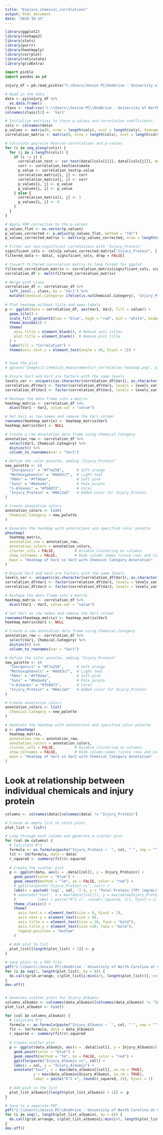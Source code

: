 ```yaml
---
title: "Explore_chemical_correlations"
output: html_document
date: "2024-10-15"
---
```

```r
library(ggplot2)
library(reshape2)
library(stats)
library(purrr)
library(heatmaply)
library(corrplot)
library(reticulate)
library(gridExtra)
```

```python
import pickle
import pandas as pd

injury_df = pd.read_pickle("C:/Users/Jessie PC/OneDrive - University of North Carolina at Chapel Hill/Symbolic_regression_github/NIH_Cloud_NOSI/3_Data_intermediates/2_Chemical_measurements/Chem_Injury_df")
```

```r
# Read in the data
data <- py$injury_df %>% 
  as.data.frame()
class <- read.csv('C:\\Users\\Jessie PC\\OneDrive - University of North Carolina at Chapel Hill\\Symbolic_regression_github\\NIH_Cloud_NOSI\\LK_Prelim_Model\\Chemical_categories.csv')
colnames(class)[2] <- 'Var1'

# Initialize matrices to store p-values and correlation coefficients
cols <- colnames(data)
p_values <- matrix(0, nrow = length(cols), ncol = length(cols), dimnames = list(cols, cols))
correlation_matrix <- matrix(0, nrow = length(cols), ncol = length(cols), dimnames = list(cols, cols))

# Calculate pairwise Pearson correlations and p-values
for (i in seq_along(cols)) {
  for (j in i:length(cols)) {
    if (i != j) {
      correlation_test <- cor.test(data[[cols[i]]], data[[cols[j]]], method = "pearson")
      corr <- correlation_test$estimate
      p_value <- correlation_test$p.value
      correlation_matrix[i, j] <- corr
      correlation_matrix[j, i] <- corr
      p_values[i, j] <- p_value
      p_values[j, i] <- p_value
    } else {
      correlation_matrix[i, j] <- 1
      p_values[i, j] <- 0
    }
  }
}

# Apply FDR correction to the p-values
p_values_flat <- as.vector(p_values)
p_values_corrected <- p.adjust(p_values_flat, method = "fdr")
p_values_corrected_matrix <- matrix(p_values_corrected, nrow = length(cols), ncol = length(cols), dimnames = list(cols, cols))

# Filter out non-significant correlations with 'Injury_Protein'
significant_cols <- cols[p_values_corrected_matrix["Injury_Protein", ] <= 0.05]
filtered_data <- data[, significant_cols, drop = FALSE]

# Convert filtered correlation matrix to long format for ggplot
filtered_correlation_matrix <- correlation_matrix[significant_cols, significant_cols]
correlation_df <- melt(filtered_correlation_matrix)

# Merge with class
correlation_df <- correlation_df %>%
  left_join(., class, by = 'Var1') %>%
  mutate(Chemical.Category= ifelse(is.na(Chemical.Category), 'Injury_Protein', Chemical.Category))
  
# Plot heatmap without title and axes labels
p <- ggplot(data = correlation_df, aes(Var1, Var2, fill = value)) +
  geom_tile() +
  scale_fill_gradient2(low = "blue", high = "red", mid = "white", midpoint = 0) +
  theme_minimal() +
  theme(
    axis.title = element_blank(), # Remove axis titles
    plot.title = element_blank()  # Remove plot title
  ) +
  labs(fill = "Correlation") +
  theme(axis.text.x = element_text(angle = 45, hjust = 1)) +
  

# Save the plot
# ggsave("Images/2_Chemical_measurements/r_correlation_heatmap.png", plot = heatmap_plot, width = 10, height = 8)

```

```r
# Ensure Var1 and Var2 are factors with the same levels
levels_var <- unique(c(as.character(correlation_df$Var1), as.character(correlation_df$Var2)))
correlation_df$Var1 <- factor(correlation_df$Var1, levels = levels_var)
correlation_df$Var2 <- factor(correlation_df$Var2, levels = levels_var)

# Reshape the data frame into a matrix
heatmap_matrix <- correlation_df %>%
  dcast(Var1 ~ Var2, value.var = "value")

# Set Var1 as row names and remove the Var1 column
rownames(heatmap_matrix) <- heatmap_matrix$Var1
heatmap_matrix$Var1 <- NULL

# Create a row annotation data frame using Chemical.Category
annotation_row <- correlation_df %>%
  select(Var1, Chemical.Category) %>%
  distinct() %>%
  column_to_rownames(var = "Var1")

# Define the color palette, adding "Injury_Protein"
new_palette <- c(
  "Inorganics" = "#f7a258",      # Soft orange
  "Methoxyphenols" = "#8dd3c7",  # Light teal
  "PAHs" = "#ff9dae",            # Soft pink
  "Ions" = "#bebada",            # Pale purple
  "n-Alkanes" = "#fb8072",       # Coral
  "Injury_Protein" = "#66c2a5"   # Added color for Injury_Protein
)

# Create annotation colors
annotation_colors <- list(
  Chemical.Category = new_palette
)

# Generate the heatmap with annotations and specified color palette
pheatmap(
  heatmap_matrix,
  annotation_row = annotation_row,
  annotation_colors = annotation_colors,
  cluster_cols = FALSE,         # Disable clustering on columns
  show_colnames = FALSE,        # Hide column names (since rows and columns are the same)
  main = "Heatmap of Var1 vs Var2 with Chemical Category Annotation"
)

# Ensure Var1 and Var2 are factors with the same levels
levels_var <- unique(c(as.character(correlation_df$Var1), as.character(correlation_df$Var2)))
correlation_df$Var1 <- factor(correlation_df$Var1, levels = levels_var)
correlation_df$Var2 <- factor(correlation_df$Var2, levels = levels_var)

# Reshape the data frame into a matrix
heatmap_matrix <- correlation_df %>%
  dcast(Var1 ~ Var2, value.var = "value")

# Set Var1 as row names and remove the Var1 column
rownames(heatmap_matrix) <- heatmap_matrix$Var1
heatmap_matrix$Var1 <- NULL

# Create a row annotation data frame using Chemical.Category
annotation_row <- correlation_df %>%
  select(Var1, Chemical.Category) %>%
  distinct() %>%
  column_to_rownames(var = "Var1")

# Define the color palette, adding "Injury_Protein"
new_palette <- c(
  "Inorganics" = "#f7a258",      # Soft orange
  "Methoxyphenols" = "#8dd3c7",  # Light teal
  "PAHs" = "#ff9dae",            # Soft pink
  "Ions" = "#bebada",            # Pale purple
  "n-Alkanes" = "#fb8072",       # Coral
  "Injury_Protein" = "#66c2a5"   # Added color for Injury_Protein
)

# Create annotation colors
annotation_colors <- list(
  Chemical.Category = new_palette
)

# Generate the heatmap with annotations and specified color palette
p <- pheatmap(
  heatmap_matrix,
  annotation_row = annotation_row,
  annotation_colors = annotation_colors,
  cluster_cols = FALSE,         # Disable clustering on columns
  show_colnames = FALSE,        # Hide column names (since rows and columns are the same)
  main = "Heatmap of Var1 vs Var2 with Chemical Category Annotation"
)
```


# Look at relationship between individual chemicals and injury protein
```r
columns <- colnames(data)[colnames(data) != "Injury_Protein"]

# Create an empty list to store plots
plot_list <- list()

# Loop through each column and generate a scatter plot
for (col in columns) {
  # Calculate R^2
  formula <- as.formula(paste("Injury_Protein ~ `", col, "`", sep = ""))
  fit <- lm(formula, data = data)
  r_squared <- summary(fit)$r.squared
  
  # Create the scatter plot
  p <- ggplot(data, aes(x = .data[[col]], y = Injury_Protein)) +
    geom_point(color = "blue") +
    geom_smooth(method = "lm", se = FALSE, color = "red") +
    # ggtitle(paste("Injury_Protein vs", col)) +
    labs(x = paste0('log[', col, ']'), y = "Total Protein (TP) (mg/mL)") +
    # annotate("text", x = max(data[[col]]), y = max(data$Injury_Protein), 
    #          label = paste("R^2 =", round(r_squared, 2)), hjust = 1) +
    theme_classic() +
    theme(
      axis.text.x = element_text(size = 8, hjust = 1), 
      axis.text.y = element_text(size = 8), 
      axis.title.x = element_text(size = 10, face = "bold"),
      axis.title.y = element_text(size =10, face = "bold"), 
      legend.position = "bottom"
    ) 
  
  # Add plot to list
  plot_list[[length(plot_list) + 1]] <- p
}

# Save plots to a PDF file
pdf("C:\\Users\\Jessie PC\\OneDrive - University of North Carolina at Chapel Hill\\Symbolic_regression_github\\NIH_Cloud_NOSI\\5_Plots\\2_Chemical_measurements\\Data_distributions\\scatter_plots.pdf", width = 11, height = 8.5)
for (i in seq(1, length(plot_list), by = 6)) {
  do.call(grid.arrange, c(plot_list[i:min(i+5, length(plot_list))], ncol = 2))
}
dev.off()


# Generate scatter plots for Injury_Albumin
columns_albumin <- colnames(data_albumin)[colnames(data_albumin) != "Injury_Albumin"]
plot_list_albumin <- list()

for (col in columns_albumin) {
  # Calculate R^2
  formula <- as.formula(paste("Injury_Albumin ~ `", col, "`", sep = ""))
  fit <- lm(formula, data = data_albumin)
  r_squared <- summary(fit)$r.squared
  
  # Create scatter plot
  p <- ggplot(data_albumin, aes(x = .data[[col]], y = Injury_Albumin)) +
    geom_point(color = "blue") +
    geom_smooth(method = "lm", se = FALSE, color = "red") +
    ggtitle(paste("Injury_Albumin vs", col)) +
    labs(x = col, y = "Injury_Albumin") +
    annotate("text", x = max(data_albumin[[col]], na.rm = TRUE), 
             y = max(data_albumin$Injury_Albumin, na.rm = TRUE), 
             label = paste("R^2 =", round(r_squared, 2)), hjust = 1)
  
  # Add plot to the list
  plot_list_albumin[[length(plot_list_albumin) + 1]] <- p
}

# Save to a separate PDF
pdf("C:\\Users\\Jessie PC\\OneDrive - University of North Carolina at Chapel Hill\\Symbolic_regression_github\\NIH_Cloud_NOSI\\images\\2_Chemical_measurements\\Data_distributions\\scatter_plots_albumin.pdf", width = 11, height = 8.5)
for (i in seq(1, length(plot_list_albumin), by = 6)) {
  do.call(grid.arrange, c(plot_list_albumin[i:min(i+5, length(plot_list_albumin))], ncol = 2))
}
dev.off()
```

